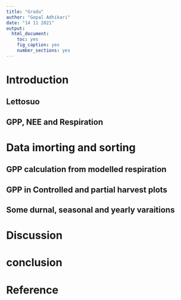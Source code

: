 ```yaml
---
title: "Gradu"
author: "Gopal Adhikari"
date: "14 11 2021"
output: 
  html_document: 
    toc: yes
    fig_caption: yes
    number_sections: yes
---
```


# Introduction

## Lettosuo

## GPP, NEE and Respiration

# Data imorting and sorting

## GPP calculation from modelled respiration

## GPP in Controlled and partial harvest plots

## Some durnal, seasonal and yearly varaitions

# Discussion

# conclusion

# Reference

